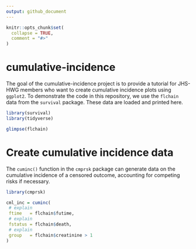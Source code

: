 ```yaml
---
output: github_document
---
```


<!-- README.md is generated from README.Rmd. Please edit that file -->

```r
knitr::opts_chunk$set(
  collapse = TRUE,
  comment = "#>"
)
```

# cumulative-incidence

The goal of the cumulative-incidence project is to provide a tutorial for JHS-HWG members who want to create cumulative incidence plots using `ggplot2`. To demonstrate the code in this repository, we use the `flchain` data from the `survival` package. These data are loaded and printed here.

```r

library(survival)
library(tidyverse)

glimpse(flchain)

```

# Create cumulative incidence data

The `cuminc()` function in the `cmprsk` package can generate data on the cumulative incidence of a censored outcome, accounting for competing risks if necessary.

```r

library(cmprsk)

cml_inc = cuminc(
 # explain
 ftime   = flchain$futime, 
 # explain
 fstatus = flchain$death,
 # explain
 group   = flchain$creatinine > 1
)

```

